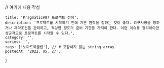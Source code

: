 
// 여기에 내용 작성

    title: 'Pragmatic#07 프로젝트 전에',
    description: '프로젝트를 시작하기 전에 기본 원칙을 정하는 것이 좋다. 요구사항을 정하거나 제약조건을 관리하고, 적당한 정도의 준비 기간을 가져야 한다. 이런 이슈를 정리해야만 성공적으로 프로젝트를 시작할 수 있다.',
    category: '',
    series: '',
    tags: ['노마드북클럽'], // # 포함하지 않는 string array
    postedAt: '2022. 05. 27',
}